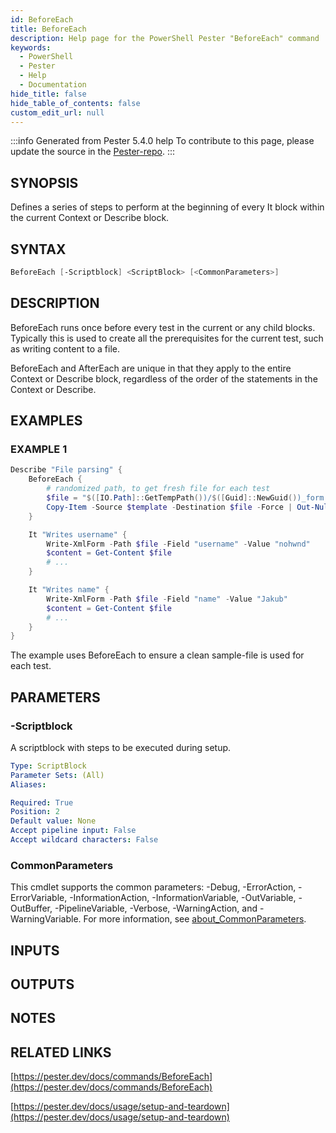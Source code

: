 ```yaml
---
id: BeforeEach
title: BeforeEach
description: Help page for the PowerShell Pester "BeforeEach" command
keywords:
  - PowerShell
  - Pester
  - Help
  - Documentation
hide_title: false
hide_table_of_contents: false
custom_edit_url: null
---
```


:::info Generated from Pester 5.4.0 help
To contribute to this page, please update the source in the [Pester-repo](https://github.com/pester/pester).
:::

## SYNOPSIS

Defines a series of steps to perform at the beginning of every It block within
the current Context or Describe block.

## SYNTAX

```powershell
BeforeEach [-Scriptblock] <ScriptBlock> [<CommonParameters>]
```

## DESCRIPTION

BeforeEach runs once before every test in the current or any child blocks.
Typically this is used to create all the prerequisites for the current test,
such as writing content to a file.

BeforeEach and AfterEach are unique in that they apply to the entire Context
or Describe block, regardless of the order of the statements in the
Context or Describe.

## EXAMPLES

### EXAMPLE 1

```powershell
Describe "File parsing" {
    BeforeEach {
        # randomized path, to get fresh file for each test
        $file = "$([IO.Path]::GetTempPath())/$([Guid]::NewGuid())_form.xml"
        Copy-Item -Source $template -Destination $file -Force | Out-Null
    }

    It "Writes username" {
        Write-XmlForm -Path $file -Field "username" -Value "nohwnd"
        $content = Get-Content $file
        # ...
    }

    It "Writes name" {
        Write-XmlForm -Path $file -Field "name" -Value "Jakub"
        $content = Get-Content $file
        # ...
    }
}
```

The example uses BeforeEach to ensure a clean sample-file is used for each test.

## PARAMETERS

### -Scriptblock

A scriptblock with steps to be executed during setup.

```yaml
Type: ScriptBlock
Parameter Sets: (All)
Aliases:

Required: True
Position: 2
Default value: None
Accept pipeline input: False
Accept wildcard characters: False
```

### CommonParameters

This cmdlet supports the common parameters: -Debug, -ErrorAction, -ErrorVariable, -InformationAction, -InformationVariable, -OutVariable, -OutBuffer, -PipelineVariable, -Verbose, -WarningAction, and -WarningVariable. For more information, see [about_CommonParameters](http://go.microsoft.com/fwlink/?LinkID=113216).

## INPUTS

## OUTPUTS

## NOTES

## RELATED LINKS

[https://pester.dev/docs/commands/BeforeEach](https://pester.dev/docs/commands/BeforeEach)

[https://pester.dev/docs/usage/setup-and-teardown](https://pester.dev/docs/usage/setup-and-teardown)
